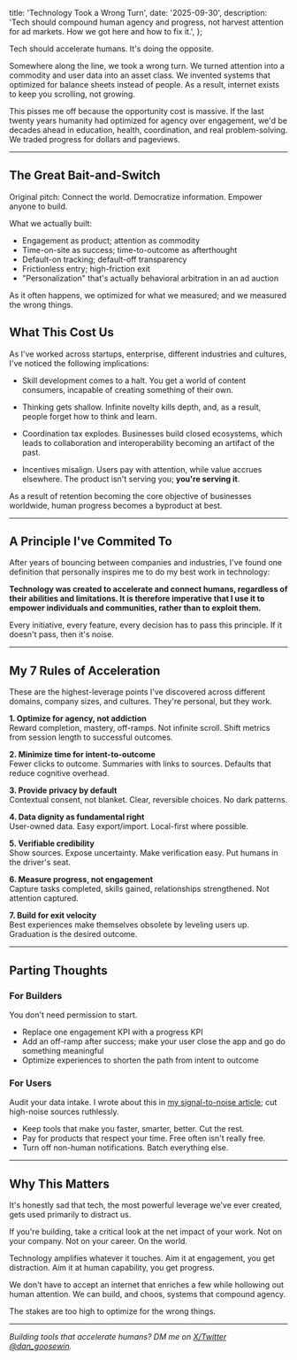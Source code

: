 
   title: 'Technology Took a Wrong Turn',
   date: '2025-09-30',
   description:
      'Tech should compound human agency and progress, not harvest attention for ad markets. How we got here and how to fix it.',
};

Tech should accelerate humans. It's doing the opposite.

Somewhere along the line, we took a wrong turn. We turned attention into a commodity and user data into an asset class. We invented systems that optimized for balance sheets instead of people. As a result, internet exists to keep you scrolling, not growing.

This pisses me off because the opportunity cost is massive. If the last twenty years humanity had optimized for agency over engagement, we'd be decades ahead in education, health, coordination, and real problem-solving. We traded progress for dollars and pageviews.

---

## The Great Bait-and-Switch

Original pitch: Connect the world. Democratize information. Empower anyone to build.

What we actually built:
- Engagement as product; attention as commodity
- Time-on-site as success; time-to-outcome as afterthought
- Default-on tracking; default-off transparency
- Frictionless entry; high-friction exit
- "Personalization" that's actually behavioral arbitration in an ad auction

As it often happens, we optimized for what we measured; and we measured the wrong things.

## What This Cost Us

As I've worked across startups, enterprise, different industries and cultures, I've noticed the following implications:

- Skill development comes to a halt. You get a world of content consumers, incapable of creating something of their own.

- Thinking gets shallow. Infinite novelty kills depth, and, as a result, people forget how to think and learn.

- Coordination tax explodes. Businesses build closed ecosystems, which leads to collaboration and interoperability becoming an artifact of the past.

- Incentives misalign. Users pay with attention, while value accrues elsewhere. The product isn't serving you; **you're serving it**.

As a result of retention becoming the core objective of businesses worldwide, human progress becomes a byproduct at best.

---

## A Principle I've Commited To

After years of bouncing between companies and industries, I've found one definition that personally inspires me to do my best work in technology:

**Technology was created to accelerate and connect humans, regardless of their abilities and limitations. It is therefore imperative that I use it to empower individuals and communities, rather than to exploit them.**

Every initiative, every feature, every decision has to pass this principle. If it doesn't pass, then it's noise.

---

## My 7 Rules of Acceleration

These are the highest-leverage points I've discovered across different domains, company sizes, and cultures. They're personal, but they work.

**1. Optimize for agency, not addiction** <br />
Reward completion, mastery, off-ramps. Not infinite scroll. Shift metrics from session length to successful outcomes.

**2. Minimize time for intent-to-outcome** <br />
Fewer clicks to outcome. Summaries with links to sources. Defaults that reduce cognitive overhead.

**3. Provide privacy by default** <br />
Contextual consent, not blanket. Clear, reversible choices. No dark patterns.

**4. Data dignity as fundamental right** <br />
User-owned data. Easy export/import. Local-first where possible.

**5. Verifiable credibility** <br />
Show sources. Expose uncertainty. Make verification easy. Put humans in the driver's seat.

**6. Measure progress, not engagement** <br />
Capture tasks completed, skills gained, relationships strengthened. Not attention captured.

**7. Build for exit velocity** <br />
Best experiences make themselves obsolete by leveling users up. Graduation is the desired outcome.

---

## Parting Thoughts

### For Builders

You don't need permission to start.
- Replace one engagement KPI with a progress KPI
- Add an off-ramp after success; make your user close the app and go do something meaningful
- Optimize experiences to shorten the path from intent to outcome

### For Users

Audit your data intake. I wrote about this in [my signal-to-noise article](/blog/signal-to-noise-crisis-2025); cut high-noise sources ruthlessly.
- Keep tools that make you faster, smarter, better. Cut the rest.
- Pay for products that respect your time. Free often isn't really free.
- Turn off non-human notifications. Batch everything else.

---

## Why This Matters

It's honestly sad that tech, the most powerful leverage we've ever created, gets used primarily to distract us.

If you're building, take a critical look at the net impact of your work. Not on your company. Not on your career. On the world.

Technology amplifies whatever it touches. Aim it at engagement, you get distraction. Aim it at human capability, you get progress.

We don't have to accept an internet that enriches a few while hollowing out human attention. We can build, and choos, systems that compound agency.

The stakes are too high to optimize for the wrong things.

---

_Building tools that accelerate humans? DM me on [X/Twitter @dan_goosewin](https://x.com/dan_goosewin)._
